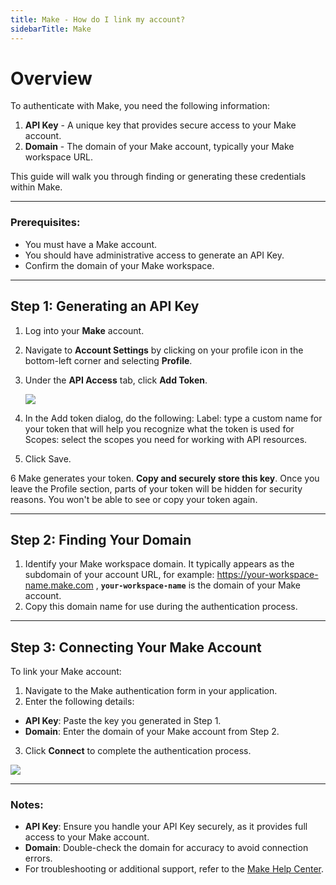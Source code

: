 ```yaml
---
title: Make - How do I link my account?
sidebarTitle: Make
---
```


# Overview

To authenticate with Make, you need the following information:
1. **API Key** - A unique key that provides secure access to your Make account.
2. **Domain** - The domain of your Make account, typically your Make workspace URL.

This guide will walk you through finding or generating these credentials within Make.

---

### Prerequisites:
- You must have a Make account.
- You should have administrative access to generate an API Key.
- Confirm the domain of your Make workspace.

---

## Step 1: Generating an API Key
1. Log into your **Make** account.
2. Navigate to **Account Settings** by clicking on your profile icon in the bottom-left corner and selecting **Profile**.
3. Under the **API Access** tab, click **Add Token**.

   <img src="/integrations/all/make/nango_make_generate_api_key.png" />

4. In the Add token dialog, do the following:
 Label: type a custom name for your token that will help you recognize what the token is used for
 Scopes: select the scopes you need for working with API resources. 

5. Click Save.

6 Make generates your token. **Copy and securely store this key**. Once you leave the Profile section, parts of your token will be hidden for security reasons. You won't be able to see or copy your token again.

---

## Step 2: Finding Your Domain
1. Identify your Make workspace domain. It typically appears as the subdomain of your account URL, for example:
https://your-workspace-name.make.com , **`your-workspace-name`** is the domain of your Make account.
2. Copy this domain name for use during the authentication process.

---

## Step 3: Connecting Your Make Account
To link your Make account:
1. Navigate to the Make authentication form in your application.
2. Enter the following details:
- **API Key**: Paste the key you generated in Step 1.
- **Domain**: Enter the domain of your Make account from Step 2.
3. Click **Connect** to complete the authentication process.

<img src="/integrations/all/make/nango_make_auth_form.png" />

---

### Notes:
- **API Key**: Ensure you handle your API Key securely, as it provides full access to your Make account.
- **Domain**: Double-check the domain for accuracy to avoid connection errors.
- For troubleshooting or additional support, refer to the [Make Help Center](https://www.make.com/help).
